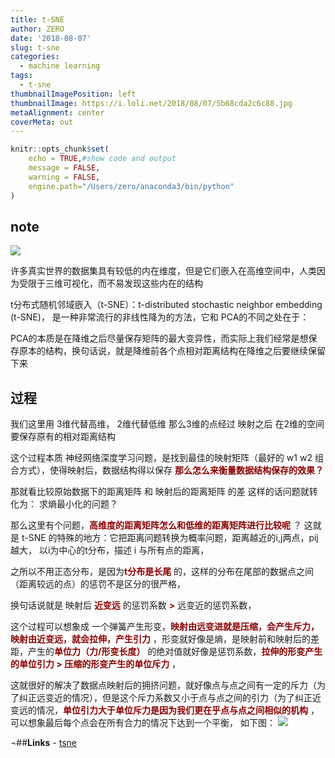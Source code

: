 ```yaml
---
title: t-SNE
author: ZERO
date: '2018-08-07'
slug: t-sne
categories:
  - machine learning
tags:
  - t-sne
thumbnailImagePosition: left
thumbnailImage: https://i.loli.net/2018/08/07/5b68cda2c6c88.jpg
metaAlignment: center
coverMeta: out
---
```


```r
knitr::opts_chunk$set(
	echo = TRUE,#show code and output
	message = FALSE,
	warning = FALSE,
	engine.path="/Users/zero/anaconda3/bin/python"
)
```

## note

![](https://i.loli.net/2018/08/07/5b68cda2c6c88.jpg)


许多真实世界的数据集具有较低的内在维度，但是它们嵌入在高维空间中，人类因为受限于三维可视化，而不易发现这些内在的结构

t分布式随机邻域嵌入（t-SNE）：t-distributed stochastic neighbor embedding (t-SNE)， 是一种非常流行的非线性降为的方法，它和 PCA的不同之处在于：

PCA的本质是在降维之后尽量保存矩阵的最大变异性，而实际上我们经常是想保存原本的结构，换句话说，就是降维前各个点相对距离结构在降维之后要继续保留下来

## 过程

我们这里用 3维代替高维， 2维代替低维
那么3维的点经过 映射之后 在2维的空间 要保存原有的相对距离结构

这个过程本质 神经网络深度学习问题，是找到最佳的映射矩阵（最好的 w1 w2 组合方式），使得映射后，数据结构得以保存
<strong style="color: darkred;">那么怎么来衡量数据结构保存的效果？</strong> 

那就看比较原始数据下的距离矩阵 和 映射后的距离矩阵 的差
这样的话问题就转化为： 求熵最小化的问题？

那么这里有个问题，<strong style="color: darkred;">高维度的距离矩阵怎么和低维的距离矩阵进行比较呢</strong> ？
这就是 t-SNE 的特殊的地方：它把距离问题转换为概率问题，距离越近的i,j两点，pij越大， 以i为中心的t分布，描述 i 与所有点的距离，

之所以不用正态分布，是因为<strong style="color: darkred;">t分布是长尾</strong> 的，这样的分布在尾部的数据点之间（距离较远的点）的惩罚不是区分的很严格，

换句话说就是 映射后 <strong style="color: darkred;">近变远</strong> 的惩罚系数 <strong style="color: darkred;">></strong>  远变近的惩罚系数，

这个过程可以想象成 一个弹簧产生形变，<strong style="color: darkred;">映射由远变进就是压缩，会产生斥力，映射由近变远，就会拉伸，产生引力</strong> ，形变就好像是熵，是映射前和映射后的差距，产生的<strong style="color: darkred;">单位力（力/形变长度）</strong> 的绝对值就好像是惩罚系数，<strong style="color: darkred;">拉伸的形变产生的单位引力 > 压缩的形变产生的单位斥力</strong> ，

这就很好的解决了数据点映射后的拥挤问题，就好像点与点之间有一定的斥力（为了纠正远变近的情况），但是这个斥力系数又小于点与点之间的引力（为了纠正近变远的情况，<strong style="color: darkred;">单位引力大于单位斥力是因为我们更在乎点与点之间相似的机构</strong> ， 可以想象最后每个点会在所有合力的情况下达到一个平衡， 如下图：
![](https://i.loli.net/2018/08/07/5b68d420282ec.jpg)



¬##**Links**
- [tsne](https://www.oreilly.com/learning/an-illustrated-introduction-to-the-t-sne-algorithm)